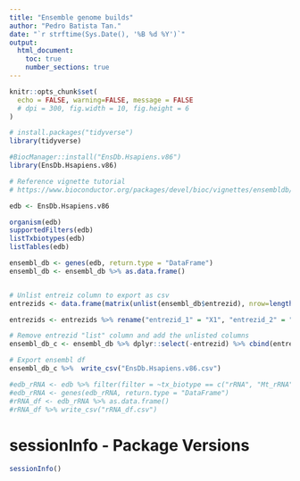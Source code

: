 ---
title: "Ensemble genome builds"
author: "Pedro Batista Tan."
date: "`r strftime(Sys.Date(), '%B %d %Y')`"
output: 
  html_document:
    toc: true
    number_sections: true
---

```{r setup, include=FALSE}
knitr::opts_chunk$set(
  echo = FALSE, warning=FALSE, message = FALSE
  # dpi = 300, fig.width = 10, fig.height = 6
)

# install.packages("tidyverse")
library(tidyverse)

#BiocManager::install("EnsDb.Hsapiens.v86")
library(EnsDb.Hsapiens.v86)

```

```{r}
# Reference vignette tutorial
# https://www.bioconductor.org/packages/devel/bioc/vignettes/ensembldb/inst/doc/ensembldb.html

edb <- EnsDb.Hsapiens.v86

organism(edb)
supportedFilters(edb)
listTxbiotypes(edb)
listTables(edb)
```

```{r}
ensembl_db <- genes(edb, return.type = "DataFrame")
ensembl_db <- ensembl_db %>% as.data.frame()


# Unlist entreiz column to export as csv
entrezids <- data.frame(matrix(unlist(ensembl_db$entrezid), nrow=length(ensembl_db$entrezid), byrow=TRUE))

entrezids <- entrezids %>% rename("entrezid_1" = "X1", "entrezid_2" = "X2")

# Remove entrezid "list" column and add the unlisted columns
ensembl_db_c <- ensembl_db %>% dplyr::select(-entrezid) %>% cbind(entrezids)

# Export ensembl df
ensembl_db_c %>%  write_csv("EnsDb.Hsapiens.v86.csv")

#edb_rRNA <- edb %>% filter(filter = ~tx_biotype == c("rRNA", "Mt_rRNA"))
#edb_rRNA <- genes(edb_rRNA, return.type = "DataFrame")
#rRNA_df <- edb_rRNA %>% as.data.frame()
#rRNA_df %>% write_csv("rRNA_df.csv")
```

# sessionInfo - Package Versions
```{r}
sessionInfo()
```